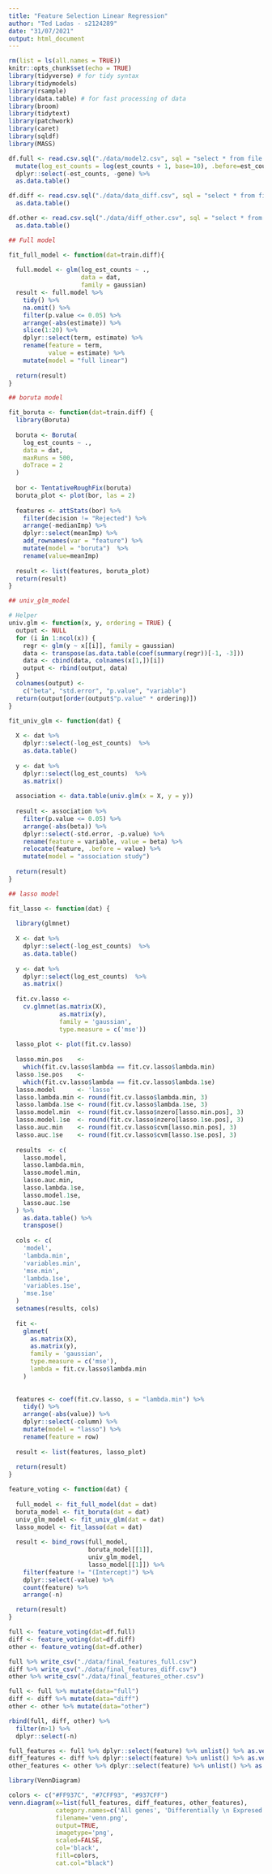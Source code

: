 ```yaml
---
title: "Feature Selection Linear Regression"
author: "Ted Ladas - s2124289"
date: "31/07/2021"
output: html_document
---
```


```r
rm(list = ls(all.names = TRUE))
knitr::opts_chunk$set(echo = TRUE)
library(tidyverse) # for tidy syntax
library(tidymodels)
library(rsample)
library(data.table) # for fast processing of data
library(broom) 
library(tidytext)
library(patchwork) 
library(caret)
library(sqldf)
library(MASS)
```

```r
df.full <- read.csv.sql("./data/model2.csv", sql = "select * from file order by random() limit 1000") %>% 
  mutate(log_est_counts = log(est_counts + 1, base=10), .before=est_counts) %>% 
  dplyr::select(-est_counts, -gene) %>% 
  as.data.table()

df.diff <- read.csv.sql("./data/data_diff.csv", sql = "select * from file order by random() limit 1000") %>% 
  as.data.table()

df.other <- read.csv.sql("./data/diff_other.csv", sql = "select * from file order by random() limit 1000") %>% 
  as.data.table()
```

```r
## Full model

fit_full_model <- function(dat=train.diff){
  
  full.model <- glm(log_est_counts ~ .,
                    data = dat,
                    family = gaussian)
  result <- full.model %>%
    tidy() %>%
    na.omit() %>%
    filter(p.value <= 0.05) %>%
    arrange(-abs(estimate)) %>%
    slice(1:20) %>%
    dplyr::select(term, estimate) %>%
    rename(feature = term,
           value = estimate) %>%
    mutate(model = "full linear")
  
  return(result)
}
```

```r
## boruta model

fit_boruta <- function(dat=train.diff) {
  library(Boruta)
  
  boruta <- Boruta(
    log_est_counts ~ .,
    data = dat,
    maxRuns = 500,
    doTrace = 2
  )
  
  bor <- TentativeRoughFix(boruta)
  boruta_plot <- plot(bor, las = 2)
  
  features <- attStats(bor) %>%
    filter(decision != "Rejected") %>%
    arrange(-medianImp) %>%
    dplyr::select(meanImp) %>%
    add_rownames(var = "feature") %>%
    mutate(model = "boruta")  %>% 
    rename(value=meanImp)
  
  result <- list(features, boruta_plot)
  return(result)
}
```

```r
## univ_glm_model

# Helper
univ.glm <- function(x, y, ordering = TRUE) {
  output <- NULL
  for (i in 1:ncol(x)) {
    regr <- glm(y ~ x[[i]], family = gaussian)
    data <- transpose(as.data.table(coef(summary(regr))[-1, -3]))
    data <- cbind(data, colnames(x[1,])[i])
    output <- rbind(output, data)
  }
  colnames(output) <-
    c("beta", "std.error", "p.value", "variable")
  return(output[order(output$"p.value" * ordering)])
}

fit_univ_glm <- function(dat) {
  
  X <- dat %>%
    dplyr::select(-log_est_counts)  %>%
    as.data.table()
  
  y <- dat %>%
    dplyr::select(log_est_counts)  %>% 
    as.matrix()
  
  association <- data.table(univ.glm(x = X, y = y))
  
  result <- association %>%
    filter(p.value <= 0.05) %>%
    arrange(-abs(beta)) %>%
    dplyr::select(-std.error, -p.value) %>%
    rename(feature = variable, value = beta) %>%
    relocate(feature, .before = value) %>%
    mutate(model = "association study")
  
  return(result)
}
```

```r
## lasso model

fit_lasso <- function(dat) {
  
  library(glmnet)
  
  X <- dat %>%
    dplyr::select(-log_est_counts)  %>%
    as.data.table()
  
  y <- dat %>%
    dplyr::select(log_est_counts)  %>% 
    as.matrix()
  
  fit.cv.lasso <-
    cv.glmnet(as.matrix(X),
              as.matrix(y),
              family = 'gaussian',
              type.measure = c('mse'))
  
  lasso_plot <- plot(fit.cv.lasso)
  
  lasso.min.pos    <-
    which(fit.cv.lasso$lambda == fit.cv.lasso$lambda.min)
  lasso.1se.pos    <-
    which(fit.cv.lasso$lambda == fit.cv.lasso$lambda.1se)
  lasso.model      <- 'lasso'
  lasso.lambda.min <- round(fit.cv.lasso$lambda.min, 3)
  lasso.lambda.1se <- round(fit.cv.lasso$lambda.1se, 3)
  lasso.model.min  <- round(fit.cv.lasso$nzero[lasso.min.pos], 3)
  lasso.model.1se  <- round(fit.cv.lasso$nzero[lasso.1se.pos], 3)
  lasso.auc.min    <- round(fit.cv.lasso$cvm[lasso.min.pos], 3)
  lasso.auc.1se    <- round(fit.cv.lasso$cvm[lasso.1se.pos], 3)
  
  results  <- c(
    lasso.model,
    lasso.lambda.min,
    lasso.model.min,
    lasso.auc.min,
    lasso.lambda.1se,
    lasso.model.1se,
    lasso.auc.1se
  ) %>%
    as.data.table() %>%
    transpose()
  
  cols <- c(
    'model',
    'lambda.min',
    'variables.min',
    'mse.min',
    'lambda.1se',
    'variables.1se',
    'mse.1se'
  )
  setnames(results, cols)
  
  fit <-
    glmnet(
      as.matrix(X),
      as.matrix(y),
      family = 'gaussian',
      type.measure = c('mse'),
      lambda = fit.cv.lasso$lambda.min
    )
  
  
  features <- coef(fit.cv.lasso, s = "lambda.min") %>%
    tidy() %>%
    arrange(-abs(value)) %>%
    dplyr::select(-column) %>%
    mutate(model = "lasso") %>%
    rename(feature = row)
  
  result <- list(features, lasso_plot)
  
  return(result)
}
```




```r
feature_voting <- function(dat) {
  
  full_model <- fit_full_model(dat = dat)
  boruta_model <- fit_boruta(dat = dat)
  univ_glm_model <- fit_univ_glm(dat = dat)
  lasso_model <- fit_lasso(dat = dat)
  
  result <- bind_rows(full_model,
                      boruta_model[[1]],
                      univ_glm_model,
                      lasso_model[[1]]) %>%
    filter(feature != "(Intercept)") %>%
    dplyr::select(-value) %>%
    count(feature) %>%
    arrange(-n)

  return(result)
}
```

```r
full <- feature_voting(dat=df.full)
diff <- feature_voting(dat=df.diff)
other <- feature_voting(dat=df.other)

full %>% write_csv("./data/final_features_full.csv")
diff %>% write_csv("./data/final_features_diff.csv")
other %>% write_csv("./data/final_features_other.csv")

full <- full %>% mutate(data="full")
diff <- diff %>% mutate(data="diff")
other <- other %>% mutate(data="other")

rbind(full, diff, other) %>%
  filter(n>1) %>%
  dplyr::select(-n)

full_features <- full %>% dplyr::select(feature) %>% unlist() %>% as.vector()
diff_features <- diff %>% dplyr::select(feature) %>% unlist() %>% as.vector()
other_features <- other %>% dplyr::select(feature) %>% unlist() %>% as.vector()
```


```r
library(VennDiagram)

colors <- c("#FF937C", "#7CFF93", "#937CFF")
venn.diagram(x=list(full_features, diff_features, other_features), 
             category.names=c('All genes', 'Differentially \n Expresed', 'All Other'), 
             filename='venn.png',
             output=TRUE,
             imagetype='png',
             scaled=FALSE, 
             col='black',
             fill=colors,
             cat.col="black") 
```

```r

```
